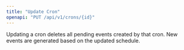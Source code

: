 ```yaml
---
title: "Update Cron"
openapi: "PUT /api/v1/crons/{id}"
---
```


<Warning>
Updating a cron deletes all pending events created by that cron. New events are generated based on the updated schedule.
</Warning>

